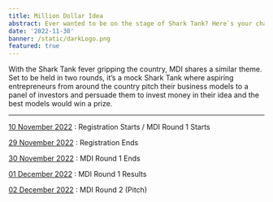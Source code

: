 ```yaml
---
title: Million Dollar Idea
abstract: Ever wanted to be on the stage of Shark Tank? Here`s your chance to realize your dream. Get those business ideas out that you always thought would be successful
date: '2022-11-30'
banner: /static/darkLogo.png
featured: true
---
```


With the Shark Tank fever gripping the country,
MDI shares a similar theme. Set to be held in two
rounds, it’s a mock Shark Tank where aspiring
entrepreneurs from around the country pitch
their business models to a panel of investors and
persuade them to invest money in their idea and
the best models would win a prize.

---

<u>10 November 2022</u> : Registration Starts / MDI Round 1 Starts

<u>29 November 2022</u> : Registration Ends

<u>30 November 2022</u> : MDI Round 1 Ends

<u>01 December 2022</u> : MDI Round 1 Results

<u>02 December 2022</u> : MDI Round 2 (Pitch)
